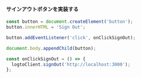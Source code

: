 
<SignOutNote />

#### サインアウトボタンを実装する

```js
const button = document.createElement('button');
button.innerHTML = 'Sign Out';

button.addEventListener('click', onClickSignOut);

document.body.appendChild(button);

const onClickSignOut = () => {
  logtoClient.signOut('http://localhost:3000');
};
```
